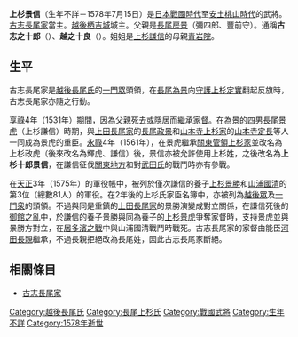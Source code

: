 {{unreferenced|time=2015-09-06T02:15:23+00:00}}
{{japanese|japanese=上杉 景信|kana=うえすぎ かげのぶ|romaji=Uesugi Kagenobu}}
'''上杉景信'''（生年不詳－1578年7月15日）是[[日本戰國時代|日本戰國時代]]至[[安土桃山時代|安土桃山時代]]的武將。[[古志長尾家|古志長尾家]]當主。[[越後|越後]][[栖吉城|栖吉城]]城主。父親是[[長尾房景|長尾房景]]（彌四郎、豐前守）。通稱'''古志之十郎'''（{{lang|ja|古志の十郎}}）、'''越之十良'''（{{lang|ja|越の十良}}）。姐姐是[[上杉謙信|上杉謙信]]的母親[[青岩院|青岩院]]。

== 生平 ==
古志長尾家是[[越後長尾氏|越後長尾氏]]的[[一門眾|一門眾]]頭領，在[[長尾為景|長尾為景]]向[[守護|守護]][[上杉定實|上杉定實]]翻起反旗時，古志長尾家亦隨之行動。

[[享祿|享祿]]4年（1531年）期間，因為父親死去或隱居而繼承[[家督|家督]]。在為景的四男[[長尾景虎|長尾景虎]]（上杉謙信）時期，與[[上田長尾家|上田長尾家]]的[[長尾政景|長尾政景]]和[[山本寺上杉家|山本寺上杉家]]的[[山本寺定長|山本寺定長]]等人一同成為景虎的重臣。[[永祿|永祿]]4年（1561年），在景虎繼承[[關東管領|關東管領]][[上杉家|上杉家]]並改名為上杉政虎（後來改名為輝虎、謙信）後，景信亦被允許使用上杉姓，之後改名為'''上杉十郎景信'''，在謙信征伐[[關東地方|關東地方]]和對[[武田氏|武田氏]]的戰鬥時亦有參戰。

在[[天正_(日本)|天正]]3年（1575年）的軍役帳中，被列於僅次謙信的養子[[上杉景勝|上杉景勝]]和[[山浦國清|山浦國清]]的第3位（總數81人）的軍役。在2年後的上杉氏家臣名簿中，亦被列為[[越後眾|越後眾]]及[[一門衆|一門衆]]的頭領。不過與同是重鎮的[[上田長尾家|上田長尾家]]的景勝演變成對立關係，在謙信死後的[[御館之亂|御館之亂]]中，於謙信的養子景勝與同為養子的[[上杉景虎|上杉景虎]]爭奪家督時，支持景虎並與景勝方對立，在[[居多濱之戰|居多濱之戰]]中與山浦國清戰鬥時戰死。古志長尾家的家督由能臣[[河田長親|河田長親]]繼承，不過長親拒絕改為長尾姓，因此古志長尾家斷絕。

== 相關條目 ==
*[[古志長尾家|古志長尾家]]

{{越後長尾家歷代當主|古志長尾家||第7代}}
[[Category:越後長尾氏|Category:越後長尾氏]]
[[Category:長尾上杉氏|Category:長尾上杉氏]]
[[Category:戰國武將|Category:戰國武將]]
[[Category:生年不詳|Category:生年不詳]]
[[Category:1578年逝世|Category:1578年逝世]]